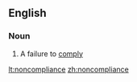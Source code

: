 ==English==

===Noun===
{{en-noun}}

# A failure to [[comply]]

[[lt:noncompliance]]
[[zh:noncompliance]]